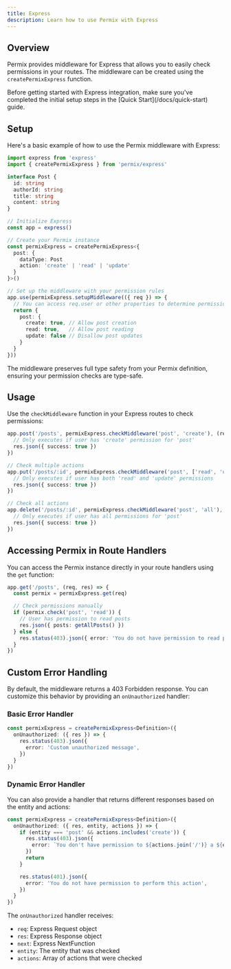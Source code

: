 ```yaml
---
title: Express
description: Learn how to use Permix with Express
---
```


## Overview

Permix provides middleware for Express that allows you to easily check permissions in your routes. The middleware can be created using the `createPermixExpress` function.

<Callout>
Before getting started with Express integration, make sure you've completed the initial setup steps in the [Quick Start](/docs/quick-start) guide.
</Callout>

<Steps>

<Step>

## Setup

Here's a basic example of how to use the Permix middleware with Express:

```ts twoslash
import express from 'express'
import { createPermixExpress } from 'permix/express'

interface Post {
  id: string
  authorId: string
  title: string
  content: string
}

// Initialize Express
const app = express()

// Create your Permix instance
const permixExpress = createPermixExpress<{
  post: {
    dataType: Post
    action: 'create' | 'read' | 'update'
  }
}>()

// Set up the middleware with your permission rules
app.use(permixExpress.setupMiddleware(({ req }) => {
  // You can access req.user or other properties to determine permissions
  return {
    post: {
      create: true, // Allow post creation
      read: true,   // Allow post reading
      update: false // Disallow post updates
    }
  }
}))
```

<Callout>
The middleware preserves full type safety from your Permix definition, ensuring your permission checks are type-safe.
</Callout>

</Step>

<Step>

## Usage

Use the `checkMiddleware` function in your Express routes to check permissions:

```ts
app.post('/posts', permixExpress.checkMiddleware('post', 'create'), (req, res) => {
  // Only executes if user has 'create' permission for 'post'
  res.json({ success: true })
})

// Check multiple actions
app.put('/posts/:id', permixExpress.checkMiddleware('post', ['read', 'update']), (req, res) => {
  // Only executes if user has both 'read' and 'update' permissions
  res.json({ success: true })
})

// Check all actions
app.delete('/posts/:id', permixExpress.checkMiddleware('post', 'all'), (req, res) => {
  // Only executes if user has all permissions for 'post'
  res.json({ success: true })
})
```

</Step>

<Step>

## Accessing Permix in Route Handlers

You can access the Permix instance directly in your route handlers using the `get` function:

```ts
app.get('/posts', (req, res) => {
  const permix = permixExpress.get(req)

  // Check permissions manually
  if (permix.check('post', 'read')) {
    // User has permission to read posts
    res.json({ posts: getAllPosts() })
  } else {
    res.status(403).json({ error: 'You do not have permission to read posts' })
  }
})
```

</Step>

</Steps>

## Custom Error Handling

By default, the middleware returns a 403 Forbidden response. You can customize this behavior by providing an `onUnauthorized` handler:

### Basic Error Handler

```ts
const permixExpress = createPermixExpress<Definition>({
  onUnauthorized: ({ res }) => {
    res.status(403).json({
      error: 'Custom unauthorized message',
    })
  }
})
```

### Dynamic Error Handler

You can also provide a handler that returns different responses based on the entity and actions:

```ts
const permixExpress = createPermixExpress<Definition>({
  onUnauthorized: ({ res, entity, actions }) => {
    if (entity === 'post' && actions.includes('create')) {
      res.status(403).json({
        error: `You don't have permission to ${actions.join('/')} a ${entity}`,
      })
      return
    }

    res.status(401).json({
      error: 'You do not have permission to perform this action',
    })
  }
})
```

The `onUnauthorized` handler receives:
- `req`: Express Request object
- `res`: Express Response object
- `next`: Express NextFunction
- `entity`: The entity that was checked
- `actions`: Array of actions that were checked
